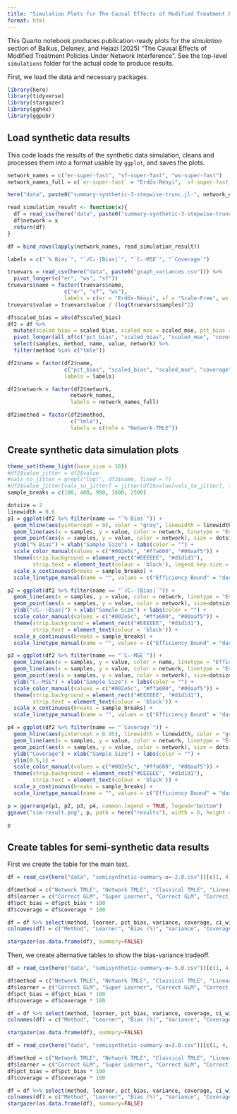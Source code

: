 ```yaml
---
title: "Simulation Plots for The Causal Effects of Modified Treatment Policies Under Network Interference"
format: html
---
```


This Quarto notebook produces publication-ready plots for the *simulation* section of Balkus, Delaney, and Hejazi (2025) "The Causal Effects of Modified Treatment Policies Under Network Interference". See the top-level `simulations` folder for the actual code to produce results.

First, we load the data and necessary packages.

```r
library(here)
library(tidyverse)
library(stargazer)
library(ggh4x)
library(ggpubr)


```

## Load synthetic data results

This code loads the results of the synthetic data simulation, cleans and processes them into a format usable by `ggplot`, and saves the plots. 

```r
network_names = c("er-super-fast", "sf-super-fast", "ws-super-fast")
network_names_full = c(`er-super-fast` = "Erdős-Rényi", `sf-super-fast` = "Scale-Free", `ws-super-fast` = "Watts-Strogatz")

here("data", paste0("summary-synthetic-3-stepwise-trunc.jl-", network_names[1], ".csv"))

read_simulation_result <- function(x){
  df = read_csv(here("data", paste0("summary-synthetic-3-stepwise-trunc.jl-", x, ".csv")))
  df$network = x
  return(df)
}

df = bind_rows(lapply(network_names, read_simulation_result))

```
```r
labels = c("`% Bias`", "`√Cₙ·|Bias|`", "`Cₙ·MSE`", "`Coverage`")

truevars = read_csv(here("data", paste0("graph_variances.csv"))) %>%
  pivot_longer(c("er", "ws", "sf"))
truevars$name = factor(truevars$name, 
                  c("er", "sf", "ws"),
                  labels = c(er = "Erdős-Rényi", sf = "Scale-Free", ws = "Watts-Strogatz"))
truevars$value = truevars$value / (log(truevars$samples)^2)
```



```r

df$scaled_bias = abs(df$scaled_bias)
df2 = df %>% 
  mutate(scaled_bias = scaled_bias, scaled_mse = scaled_mse, pct_bias = 100 * pct_bias) %>%
  pivot_longer(all_of(c("pct_bias", "scaled_bias", "scaled_mse", "coverage"))) %>% 
  select(samples, method, name, value, network) %>%
  filter(method %in% c("tmle"))

df2$name = factor(df2$name, 
                  c("pct_bias", "scaled_bias", "scaled_mse", "coverage"), 
                  labels = labels)

df2$network = factor(df2$network,
                    network_names,
                    labels = network_names_full)

df2$method = factor(df2$method,
                    c("tmle"),
                    labels = c(tmle = "Network-TMLE"))


```

## Create synthetic data simulation plots
```r

theme_set(theme_light(base_size = 10))
#df2$value_jitter = df2$value
#vals_to_jitter = grepl("log(", df2$name, fixed = T)
#df2$value_jitter[vals_to_jitter] = jitter(df2$value[vals_to_jitter], factor = 1000)
sample_breaks = c(100, 400, 900, 1600, 2500)

dotsize = 2
linewidth = 0.6
p1 = ggplot(df2 %>% filter(name == "`% Bias`")) + 
  geom_hline(aes(yintercept = 0), color = "gray", linewidth = linewidth) + 
  geom_line(aes(x = samples, y = value, color = network, linetype = "Estimate"), linewidth = linewidth, show.legend=TRUE) +
  geom_point(aes(x = samples, y = value, color = network), size = dotsize) + 
  ylab("% Bias") + xlab("Sample Size") + labs(color = "") +
  scale_color_manual(values = c("#002e5c", "#ffa600", "#00aaf5")) + 
  theme(strip.background = element_rect("#EEEEEE", "#d1d1d1"), 
        strip.text = element_text(colour = 'black'), legend.key.size = unit(0.8, "cm")) +
  scale_x_continuous(breaks = sample_breaks) +
  scale_linetype_manual(name = "", values = c("Efficiency Bound" = "dashed", "Estimate" = "solid"), limits = c("Estimate", "Efficiency Bound"))

p2 = ggplot(df2 %>% filter(name == "`√Cₙ·|Bias|`")) + 
  geom_line(aes(x = samples, y = value, color = network, linetype = "Estimate"), linewidth = linewidth, show.legend = TRUE) +
  geom_point(aes(x = samples, y = value, color = network), size=dotsize) + 
  ylab("√Cₙ·|Bias|") + xlab("Sample Size") + labs(color = "") +
  scale_color_manual(values = c("#002e5c", "#ffa600", "#00aaf5")) + 
  theme(strip.background = element_rect("#EEEEEE", "#d1d1d1"), 
        strip.text = element_text(colour = 'black')) +
  scale_x_continuous(breaks = sample_breaks) +
  scale_linetype_manual(name = "", values = c("Efficiency Bound" = "dashed", "Estimate" = "solid"), limits = c("Estimate", "Efficiency Bound"))

p3 = ggplot(df2 %>% filter(name == "`Cₙ·MSE`")) + 
  geom_line(aes(x = samples, y = value, color = name, linetype = "Efficiency Bound"), data = truevars, linewidth = linewidth, show.legend = TRUE) + 
  geom_line(aes(x = samples, y = value, color = network, linetype = "Estimate"), linewidth = linewidth, show.legend = TRUE) +
  geom_point(aes(x = samples, y = value, color = network), size=dotsize) + 
  ylab("Cₙ·MSE") + xlab("Sample Size") + labs(color = "") +
  scale_color_manual(values = c("#002e5c", "#ffa600", "#00aaf5")) + 
  theme(strip.background = element_rect("#EEEEEE", "#d1d1d1"), 
        strip.text = element_text(colour = 'black')) +
  scale_x_continuous(breaks = sample_breaks) +
  scale_linetype_manual(name = "", values = c("Efficiency Bound" = "dashed", "Estimate" = "solid"), limits = c("Estimate", "Efficiency Bound"))

p4 = ggplot(df2 %>% filter(name == "`Coverage`")) + 
  geom_hline(aes(yintercept = 0.95), linewidth = linewidth, color = "gray") + 
  geom_line(aes(x = samples, y = value, color = network, linetype = "Estimate"), linewidth = linewidth, show.legend = TRUE) +
  geom_point(aes(x = samples, y = value, color = network), size = dotsize) + 
  ylab("Coverage") + xlab("Sample Size") + labs(color = "") +
  ylim(0.5,1) + 
  scale_color_manual(values = c("#002e5c", "#ffa600", "#00aaf5")) + 
  theme(strip.background = element_rect("#EEEEEE", "#d1d1d1"), 
        strip.text = element_text(colour = 'black')) +
  scale_x_continuous(breaks = sample_breaks) +
  scale_linetype_manual(name = "", values = c("Efficiency Bound" = "dashed", "Estimate" = "solid"), limits = c("Estimate", "Efficiency Bound"))

p = ggarrange(p1, p2, p3, p4, common.legend = TRUE, legend="bottom")
ggsave("sim-result.png", p, path = here("results"), width = 6, height = 4.5, dpi = 1000)

p


```

## Create tables for semi-synthetic data results

First we create the table for the main text.
```r
df = read_csv(here("data", "semisynthetic-summary-α=-2.0.csv"))[c(1, 4, 3, 2), ]

df$method = c("Network TMLE", "Network TMLE", "Classical TMLE", "Linear Regression")
df$learner = c("Correct GLM", "Super Learner", "Correct GLM", "Correct GLM")
df$pct_bias = df$pct_bias * 100
df$coverage = df$coverage * 100

df = df %>% select(method, learner, pct_bias, variance, coverage, ci_width)
colnames(df) = c("Method", "Learner", "Bias (%)", "Variance", "Coverage (%)", "CI Width")

stargazer(as.data.frame(df), summary=FALSE)

```

Then, we create alternative tables to show the bias-variance tradeoff.

```r
df = read_csv(here("data", "semisynthetic-summary-α=-5.0.csv"))[c(1, 4, 3, 2), ]

df$method = c("Network TMLE", "Network TMLE", "Classical TMLE", "Linear Regression")
df$learner = c("Correct GLM", "Super Learner", "Correct GLM", "Correct GLM")
df$pct_bias = df$pct_bias * 100
df$coverage = df$coverage * 100

df = df %>% select(method, learner, pct_bias, variance, coverage, ci_width)
colnames(df) = c("Method", "Learner", "Bias (%)", "Variance", "Coverage (%)", "CI Width")

stargazer(as.data.frame(df), summary=FALSE)
```

```r
df = read_csv(here("data", "semisynthetic-summary-α=3.0.csv"))[c(1, 4, 3, 2), ]

df$method = c("Network TMLE", "Network TMLE", "Classical TMLE", "Linear Regression")
df$learner = c("Correct GLM", "Super Learner", "Correct GLM", "Correct GLM")
df$pct_bias = df$pct_bias * 100
df$coverage = df$coverage * 100

df = df %>% select(method, learner, pct_bias, variance, coverage, ci_width)
colnames(df) = c("Method", "Learner", "Bias (%)", "Variance", "Coverage (%)", "CI Width")
stargazer(as.data.frame(df), summary=FALSE)
```

